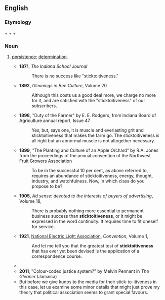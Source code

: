 ==English==

===Etymology===
{{term|stick to||persist at}} + {{term|it}} + {{term|-ive}} + {{term|-ness}}

===Noun===
{{en-noun|-}}

# {{informal}} [[persistence]]; [[determination]].
#*'''1871''', ''The Indiana School Journal''
#*: There is no success like "sticktoitiveness."
#*'''1892''', ''Gleanings in Bee Culture'', Volume 20
#*: Although this costs us a good deal more, we charge no more for it, and are satisfied with the "sticktoitiveness" of our subscribers.
#*'''1898''', "Duty of the Farmer" by E. E. Rodgers, from Indiana Board of Agriculture annual report, Issue 47 
#*: Yes, but, says one, it is muscle and everlasting grit and sticktoitiveness that makes the farm go. The sticktoitiveness is all right but an abnormal muscle is not altogether necessary.
#*'''1899''', "The Planting and Culture of an Apple Orchard" by R.A. Jones from the proceedings of the annual convention of the Northwest Fruit Growers Association
#*: To be in the successful 10 per cent, as above referred to, requires an abundance of sticktoitiveness, energy, thought, industry, and watchfulness. Now, in which class do you propose to be? 
#* '''1905''', ''Ad sense: devoted to the interests of buyers of advertising'', Volume 18,
#*: There is probably nothing more essential to permanent business success than '''sticktoitiveness''', or it might be expressed in the word continuity. It requires time to fit oneself for service.
#* '''1921''', [[w:National Electric Light Association|National Electric Light Association]], ''Convention'', Volume 1,
#*: And let me tell you that the greatest test of '''sticktoitiveness''' that has ever yet been devised is the application of a correspondence course.
#*{{quote-book|title=How can I keep from singing: Pete Seeger‎|page=305|author=David King Dunaway|year=1990|passage=Perhaps he oversimplified his life when he wrote: "All you need to be a modern johnny Appleseed is a guitar and some '''sticktoitiveness''',"}}
#*'''2011''', "Colour-coded justice system?" by Melvin Pennant in ''The Gleaner'' (Jamaica)
#* But before we give kudos to the media for their stick-to-itiveness in this case, let us examine some minor details that might just prove my theory that political association seems to grant special favours.